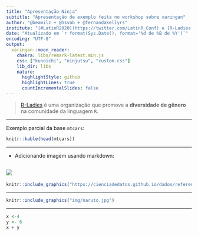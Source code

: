 ```yaml
---
title: "Apresentação Ninja"
subtitle: "Apresentação de exemplo feita no workshop sobre xaringan"
author: "@beamilz + @hsvab + @fernandakellyrs"
institute: "[#LatinR2020](https://twitter.com/LatinR_Conf) e [R-Ladies GYN](https://twitter.com/rladiesgyn)"
date: "Atualizado em `r format(Sys.Date(), format='%d de %B de %Y')`"
encoding: "UTF-8"
output:
  xaringan::moon_reader:
    chakra: libs/remark-latest.min.js 
    css: ["kunoichi", "ninjutsu", "custom.css"]
    lib_dir: libs
    nature:
      highlightStyle: github
      highlightLines: true
      countIncrementalSlides: false
---
```



> [R-Ladies](https://rladies.org/) é uma organização que promove a __diversidade de gênero__ na comunidade da linguagem `R`.


---

Exemplo parcial da base `mtcars`:

```r
knitr::kable(head(mtcars))
```

---

- Adicionando imagem usando markdown:

![](https://cienciadedatos.github.io/dados/reference/figures/dados-hex.png)
---

```r
knitr::include_graphics("https://cienciadedatos.github.io/dados/reference/figures/dados-hex.png")
```

---

```r
knitr::include_graphics("img/naruto.jpg")
```

---
```r
x <-4
y <- 6
x + y
```
